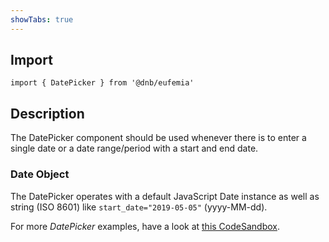 ```yaml
---
showTabs: true
---
```


## Import

```tsx
import { DatePicker } from '@dnb/eufemia'
```

## Description

The DatePicker component should be used whenever there is to enter a single date or a date range/period with a start and end date.

### Date Object

The DatePicker operates with a default JavaScript Date instance as well as string (ISO 8601) like `start_date="2019-05-05"` (yyyy-MM-dd).

For more _DatePicker_ examples, have a look at [this CodeSandbox](https://codesandbox.io/embed/q88v3r8w6).
